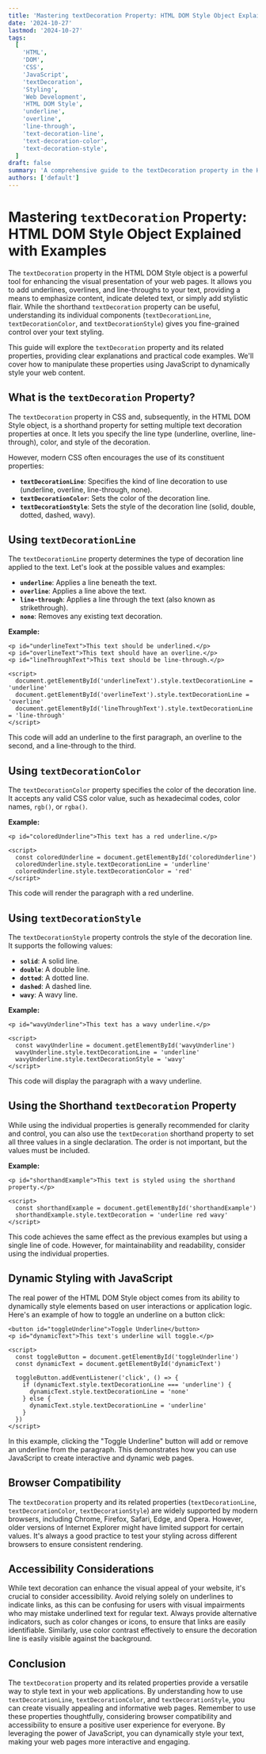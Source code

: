 ```yaml
---
title: 'Mastering textDecoration Property: HTML DOM Style Object Explained with Examples'
date: '2024-10-27'
lastmod: '2024-10-27'
tags:
  [
    'HTML',
    'DOM',
    'CSS',
    'JavaScript',
    'textDecoration',
    'Styling',
    'Web Development',
    'HTML DOM Style',
    'underline',
    'overline',
    'line-through',
    'text-decoration-line',
    'text-decoration-color',
    'text-decoration-style',
  ]
draft: false
summary: 'A comprehensive guide to the textDecoration property in the HTML DOM Style object. Learn how to use textDecoration, textDecorationLine, textDecorationColor, and textDecorationStyle to style text with underlines, overlines, line-throughs, and more. Includes practical code examples for enhanced web design.'
authors: ['default']
---
```


# Mastering `textDecoration` Property: HTML DOM Style Object Explained with Examples

The `textDecoration` property in the HTML DOM Style object is a powerful tool for enhancing the visual presentation of your web pages. It allows you to add underlines, overlines, and line-throughs to your text, providing a means to emphasize content, indicate deleted text, or simply add stylistic flair. While the shorthand `textDecoration` property can be useful, understanding its individual components (`textDecorationLine`, `textDecorationColor`, and `textDecorationStyle`) gives you fine-grained control over your text styling.

This guide will explore the `textDecoration` property and its related properties, providing clear explanations and practical code examples. We'll cover how to manipulate these properties using JavaScript to dynamically style your web content.

## What is the `textDecoration` Property?

The `textDecoration` property in CSS and, subsequently, in the HTML DOM Style object, is a shorthand property for setting multiple text decoration properties at once. It lets you specify the line type (underline, overline, line-through), color, and style of the decoration.

However, modern CSS often encourages the use of its constituent properties:

- **`textDecorationLine`**: Specifies the kind of line decoration to use (underline, overline, line-through, none).
- **`textDecorationColor`**: Sets the color of the decoration line.
- **`textDecorationStyle`**: Sets the style of the decoration line (solid, double, dotted, dashed, wavy).

## Using `textDecorationLine`

The `textDecorationLine` property determines the type of decoration line applied to the text. Let's look at the possible values and examples:

- **`underline`**: Applies a line beneath the text.
- **`overline`**: Applies a line above the text.
- **`line-through`**: Applies a line through the text (also known as strikethrough).
- **`none`**: Removes any existing text decoration.

**Example:**

```plaintext
<p id="underlineText">This text should be underlined.</p>
<p id="overlineText">This text should have an overline.</p>
<p id="lineThroughText">This text should be line-through.</p>

<script>
  document.getElementById('underlineText').style.textDecorationLine = 'underline'
  document.getElementById('overlineText').style.textDecorationLine = 'overline'
  document.getElementById('lineThroughText').style.textDecorationLine = 'line-through'
</script>
```

This code will add an underline to the first paragraph, an overline to the second, and a line-through to the third.

## Using `textDecorationColor`

The `textDecorationColor` property specifies the color of the decoration line. It accepts any valid CSS color value, such as hexadecimal codes, color names, `rgb()`, or `rgba()`.

**Example:**

```plaintext
<p id="coloredUnderline">This text has a red underline.</p>

<script>
  const coloredUnderline = document.getElementById('coloredUnderline')
  coloredUnderline.style.textDecorationLine = 'underline'
  coloredUnderline.style.textDecorationColor = 'red'
</script>
```

This code will render the paragraph with a red underline.

## Using `textDecorationStyle`

The `textDecorationStyle` property controls the style of the decoration line. It supports the following values:

- **`solid`**: A solid line.
- **`double`**: A double line.
- **`dotted`**: A dotted line.
- **`dashed`**: A dashed line.
- **`wavy`**: A wavy line.

**Example:**

```plaintext
<p id="wavyUnderline">This text has a wavy underline.</p>

<script>
  const wavyUnderline = document.getElementById('wavyUnderline')
  wavyUnderline.style.textDecorationLine = 'underline'
  wavyUnderline.style.textDecorationStyle = 'wavy'
</script>
```

This code will display the paragraph with a wavy underline.

## Using the Shorthand `textDecoration` Property

While using the individual properties is generally recommended for clarity and control, you can also use the `textDecoration` shorthand property to set all three values in a single declaration. The order is not important, but the values must be included.

**Example:**

```plaintext
<p id="shorthandExample">This text is styled using the shorthand property.</p>

<script>
  const shorthandExample = document.getElementById('shorthandExample')
  shorthandExample.style.textDecoration = 'underline red wavy'
</script>
```

This code achieves the same effect as the previous examples but using a single line of code. However, for maintainability and readability, consider using the individual properties.

## Dynamic Styling with JavaScript

The real power of the HTML DOM Style object comes from its ability to dynamically style elements based on user interactions or application logic. Here's an example of how to toggle an underline on a button click:

```plaintext
<button id="toggleUnderline">Toggle Underline</button>
<p id="dynamicText">This text's underline will toggle.</p>

<script>
  const toggleButton = document.getElementById('toggleUnderline')
  const dynamicText = document.getElementById('dynamicText')

  toggleButton.addEventListener('click', () => {
    if (dynamicText.style.textDecorationLine === 'underline') {
      dynamicText.style.textDecorationLine = 'none'
    } else {
      dynamicText.style.textDecorationLine = 'underline'
    }
  })
</script>
```

In this example, clicking the "Toggle Underline" button will add or remove an underline from the paragraph. This demonstrates how you can use JavaScript to create interactive and dynamic web pages.

## Browser Compatibility

The `textDecoration` property and its related properties (`textDecorationLine`, `textDecorationColor`, `textDecorationStyle`) are widely supported by modern browsers, including Chrome, Firefox, Safari, Edge, and Opera. However, older versions of Internet Explorer might have limited support for certain values. It's always a good practice to test your styling across different browsers to ensure consistent rendering.

## Accessibility Considerations

While text decoration can enhance the visual appeal of your website, it's crucial to consider accessibility. Avoid relying solely on underlines to indicate links, as this can be confusing for users with visual impairments who may mistake underlined text for regular text. Always provide alternative indicators, such as color changes or icons, to ensure that links are easily identifiable. Similarly, use color contrast effectively to ensure the decoration line is easily visible against the background.

## Conclusion

The `textDecoration` property and its related properties provide a versatile way to style text in your web applications. By understanding how to use `textDecorationLine`, `textDecorationColor`, and `textDecorationStyle`, you can create visually appealing and informative web pages. Remember to use these properties thoughtfully, considering browser compatibility and accessibility to ensure a positive user experience for everyone. By leveraging the power of JavaScript, you can dynamically style your text, making your web pages more interactive and engaging.
